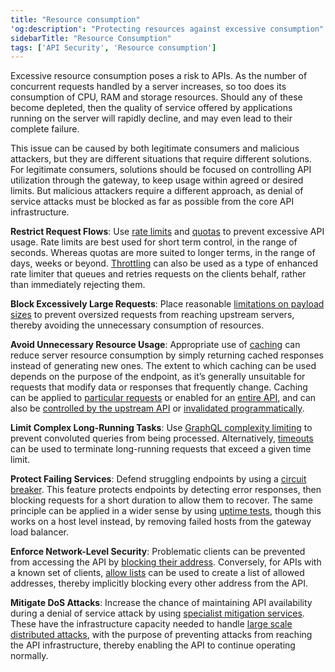 ```yaml
---
title: "Resource consumption"
'og:description': "Protecting resources against excessive consumption"
sidebarTitle: "Resource Consumption"
tags: ['API Security', 'Resource consumption']
---
```


Excessive resource consumption poses a risk to APIs. As the number of concurrent requests handled by a server increases, so too does its consumption of CPU, RAM and storage resources. Should any of these become depleted, then the quality of service offered by applications running on the server will rapidly decline, and may even lead to their complete failure.

This issue can be caused by both legitimate consumers and malicious attackers, but they are different situations that require different solutions. For legitimate consumers, solutions should be focused on controlling API utilization through the gateway, to keep usage within agreed or desired limits. But malicious attackers require a different approach, as denial of service attacks must be blocked as far as possible from the core API infrastructure.

**Restrict Request Flows**: Use [rate limits](/5.5/basic-config-and-security/control-limit-traffic/rate-limiting) and [quotas](/5.5/basic-config-and-security/control-limit-traffic/request-quotas) to prevent excessive API usage. Rate limits are best used for short term control, in the range of seconds. Whereas quotas are more suited to longer terms, in the range of days, weeks or beyond. [Throttling](/5.5/basic-config-and-security/control-limit-traffic/request-throttling) can also be used as a type of enhanced rate limiter that queues and retries requests on the clients behalf, rather than immediately rejecting them.

**Block Excessively Large Requests**: Place reasonable [limitations on payload sizes](/5.5/basic-config-and-security/control-limit-traffic/request-size-limits) to prevent oversized requests from reaching upstream servers, thereby avoiding the unnecessary consumption of resources.

**Avoid Unnecessary Resource Usage**: Appropriate use of [caching](/5.5/basic-config-and-security/reduce-latency/caching) can reduce server resource consumption by simply returning cached responses instead of generating new ones. The extent to which caching can be used depends on the purpose of the endpoint, as it’s generally unsuitable for requests that modify data or responses that frequently change. Caching can be applied to [particular requests](/5.5/basic-config-and-security/reduce-latency/caching/advanced-cache) or enabled for an [entire API](/5.5/basic-config-and-security/reduce-latency/caching/global-cache), and can also be [controlled by the upstream API](/5.5/basic-config-and-security/reduce-latency/caching/upstream-controlled-cache) or [invalidated programmatically](/5.5/frequently-asked-questions/clear-api-cache).

**Limit Complex Long-Running Tasks**: Use [GraphQL complexity limiting](/5.5/graphql/complexity-limiting) to prevent convoluted queries from being processed. Alternatively, [timeouts](/5.5/planning-for-production/ensure-high-availability/enforced-timeouts) can be used to terminate long-running requests that exceed a given time limit.

**Protect Failing Services**: Defend struggling endpoints by using a [circuit breaker](/5.5/planning-for-production/ensure-high-availability/circuit-breakers#overview). This feature protects endpoints by detecting error responses, then blocking requests for a short duration to allow them to recover. The same principle can be applied in a wider sense by using [uptime tests](/5.5/tyk-apis/tyk-gateway-api/api-definition-objects/uptime-tests), though this works on a host level instead, by removing failed hosts from the gateway load balancer.

**Enforce Network-Level Security**: Problematic clients can be prevented from accessing the API by [blocking their address](/5.5/tyk-apis/tyk-gateway-api/api-definition-objects/ip-blacklisting). Conversely, for APIs with a known set of clients, [allow lists](/5.5/tyk-apis/tyk-gateway-api/api-definition-objects/ip-whitelisting) can be used to create a list of allowed addresses, thereby implicitly blocking every other address from the API.

**Mitigate DoS Attacks**: Increase the chance of maintaining API availability during a denial of service attack by using [specialist mitigation services](https://www.cloudflare.com). These have the infrastructure capacity needed to handle [large scale distributed attacks](https://www.cloudflare.com/en-gb/learning/ddos/what-is-a-ddos-attack), with the purpose of preventing attacks from reaching the API infrastructure, thereby enabling the API to continue operating normally.